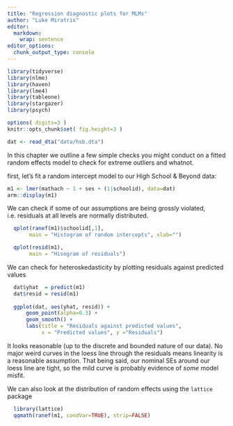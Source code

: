 ```yaml
---
title: "Regression diagnostic plots for MLMs"
author: "Luke Miratrix"
editor: 
  markdown: 
    wrap: sentence
editor_options: 
  chunk_output_type: console
---
```


```r
library(tidyverse)
library(nlme)
library(haven)
library(lme4)
library(tableone)
library(stargazer)
library(psych)

options( digits=3 )
knitr::opts_chunk$set( fig.height=3 )

dat <- read_dta("data/hsb.dta")
```

In this chapter we outline a few simple checks you might conduct on a fitted random effects model to check for extreme outliers and whatnot.

first, let's fit a random intercept model to our High School & Beyond data:

```r
m1 <- lmer(mathach ~ 1 + ses + (1|schoolid), data=dat)
arm::display(m1)
```

We can check if some of our assumptions are being grossly violated, i.e. residuals at all levels are normally distributed.

```r
  qplot(ranef(m1)$schoolid[,1],
       main = "Histogram of random intercepts", xlab="")

  qplot(resid(m1), 
       main = "Hisogram of residuals")
```

We can check for heteroskedasticity by plotting residuals against predicted values

```r
  dat$yhat  = predict(m1)
  dat$resid = resid(m1)
  
  ggplot(dat, aes(yhat, resid)) + 
      geom_point(alpha=0.3) + 
      geom_smooth() + 
      labs(title = "Residuals against predicted values",
           x = "Predicted values", y ="Residuals")
```

It looks reasonable (up to the discrete and bounded nature of our data).
No major weird curves in the loess line through the residuals means linearity is a reasonable assumption.
That being said, our nominal SEs around our loess line are tight, so the mild curve is probably evidence of *some* model misfit.

We can also look at the distribution of random effects using the `lattice` package

```r
  library(lattice)
  qqmath(ranef(m1, condVar=TRUE), strip=FALSE)
```
